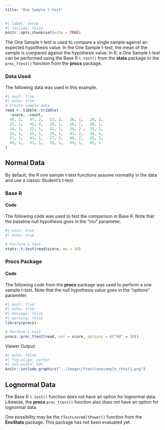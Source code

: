 ```yaml
---
title: "One Sample t-test"
---
```


```r
#| label: setup
#| include: false
knitr::opts_chunk$set(echo = TRUE)
```

The One Sample t-test is used to compare a single sample against an expected hypothesis value. In the One Sample t-test, the mean of the sample is compared against the hypothesis value. In R, a One Sample t-test can be performed using the Base R `t.test()` from the **stats** package or the `proc_ttest()` function from the **procs** package.

### Data Used

The following data was used in this example.

```r
#| eval: true
#| echo: true
# Create sample data
read <- tibble::tribble(
  ~score, ~count,
  40, 2,   47, 2,   52, 2,   26, 1,   19, 2,
  25, 2,   35, 4,   39, 1,   26, 1,   48, 1,
  14, 2,   22, 1,   42, 1,   34, 2 ,  33, 2,
  18, 1,   15, 1,   29, 1,   41, 2,   44, 1,
  51, 1,   43, 1,   27, 2,   46, 2,   28, 1,
  49, 1,   31, 1,   28, 1,   54, 1,   45, 1
)
```

## Normal Data {#normal}

By default, the R one sample t-test functions assume normality in the data and use a classic Student's t-test.

### Base R

#### Code

The following code was used to test the comparison in Base R. Note that the baseline null hypothesis goes in the "mu" parameter.

```r
#| eval: true
#| echo: true

# Perform t-test
stats::t.test(read$score, mu = 30)
```

### Procs Package

#### Code

The following code from the **procs** package was used to perform a one sample t-test. Note that the null hypothesis value goes in the "options" parameter.

```r
#| eval: true
#| echo: true
#| message: false
#| warning: false
library(procs)

# Perform t-test
procs::proc_ttest(read, var = score, options = c("h0" = 30))
```

Viewer Output:

```r
#| echo: false
#| fig-align: center
#| out-width: 50%
knitr::include_graphics("../images/ttest/onesample_rtest1.png")
```

## Lognormal Data {#lognormal}

The Base R `t.test()` function does not have an option for lognormal data. Likewise, the **procs** `proc_ttest()` function also does not have an option for lognormal data.

One possibility may be the `tTestLnormAltPower()` function from the **EnvStats** package. This package has not been evaluated yet.
